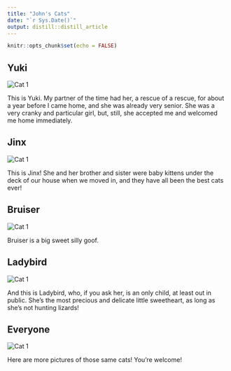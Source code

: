 ```yaml
---
title: "John's Cats"
date: "`r Sys.Date()`"
output: distill::distill_article
---
```


```r
knitr::opts_chunk$set(echo = FALSE)
```



<section>
  <h2>Yuki</h2>
  <img src= "images/Yuki_collage.jpg" alt="Cat 1" style="max-width: 100%; height: auto;">
  <p>This is Yuki. My partner of the time had her, a rescue of a rescue, for about a year before I came home, and she was already very senior. She was a very cranky and particular girl, but, still, she accepted me and welcomed me home immediately.</p>
</section>

<section>
  <h2>Jinx</h2>
  <img src= "images/Jinx_collage.jpg" alt="Cat 1" style="max-width: 100%; height: auto;">
  <p>This is Jinx! She and her brother and sister were baby kittens under the deck of our house when we moved in, and they have all been the best cats ever!</p>
</section>

<section>
  <h2>Bruiser</h2>
  <img src= "images/Bruiser_collage.jpg" alt="Cat 1" style="max-width: 100%; height: auto;">
  <p>Bruiser is a big sweet silly goof.</p>
</section>

<section>
  <h2>Ladybird</h2>
  <img src= "images/Ladybird_collage.jpg" alt="Cat 1" style="max-width: 100%; height: auto;">
  <p>And this is Ladybird, who, if you ask her, is an only child, at least out in public. She's the most precious and delicate little sweetheart, as long as she's not hunting lizards!</p>
</section>

<section>
  <h2>Everyone</h2>
  <img src= "images/more_cats.jpg" alt="Cat 1" style="max-width: 100%; height: auto;">
  <p>Here are more pictures of those same cats! You're welcome!</p>
</section>